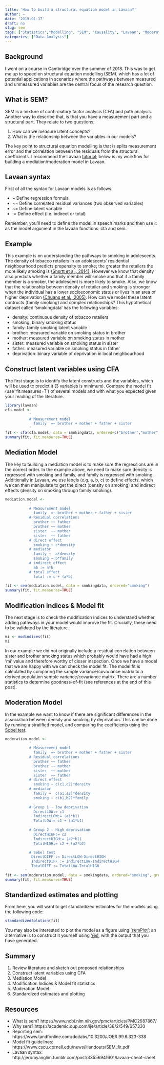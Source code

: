 ```yaml
---
title: 'How to build a structural equation model in Lavaan?'
author: ~
date: '2019-01-17'
draft: no
slug: sem
tags: ["Statistics","Modelling", "SEM", "Causality", "Lavaan", "Moderation", "Mediation", "R"]
categories: ["Data Analysis"]
---
```


## Background
I went on a course in Cambridge over the summer of 2018. This was to get me up to speed on structural equation modelling (SEM), which has a lot of potential applications in scenarios where the pathways between measured and unmeasured variables are the central focus of the research question. 

## What is SEM?
SEM is a mixture of confirmatory factor analysis (CFA) and path analysis. Another way to describe that, is that you have a measurement part and a structural part. They relate to two questions: 

1. How can we measure latent concepts?
2. What is the relationship between the variables in our models?

The key point to structural equation modelling is that is splits measurement error and the correlation between the residuals from the structural coefficients. I recommend the Lavaan [tutorial](http://lavaan.ugent.be/tutorial/est.html); below is my workflow for building a mediation/moderation model in Lavaan.  

## Lavaan syntax

First of all the syntax for Lavaan models is as follows:

* ~  Define regression formula
* ~~ Define correlated residual variances (two observed variables)
* ~= Define latent variable
* := Define effect (i.e. indirect or total)

Remember, you'll need to define the model in speech marks and then use it as the model argument in the lavaan functions: cfa and sem. 

## Example
This example is on understanding the pathways to smoking in adolescents. The density of tobacco retailers in an adolescents' residential neighbourhood predicts propensity to smoke; the greater the retailers the more likely smoking is [(Shortt et al., 2014)](https://tobaccocontrol.bmj.com/content/25/1/75.info). However we know that density also predicts whether a family member will smoke and that if a family member is a smoker, the adolescent is more likely to smoke. Also, we know that the relationship between density of retailer and smoking is stronger when the individual has a lower socioeconomic status or lives in an area of higher deprivation [(Chuang et al., 2005)](https://www.ncbi.nlm.nih.gov/pubmed/15965140). How can we model these latent contructs (family smoking) and complex relationships? This hypothetical dataset called 'smokingdata' has the following variables:

* density: continuous density of tobacco retailers
* smoking: binary smoking status
* family: family smoking latent variable
* brother: measured variable on smoking status in brother
* mother: measured variable on smoking status in mother
* sister: measured variable on smoking status in sister
* father: measured variable on smoking status in father
* deprivation: binary variable of deprivation in local neighbourhood

## Construct latent variables using CFA
The first stage is to identify the latent constructs and the variables, which will be used to predict it (3 variables is minimum). Compare the model fit (use 'fit.measures=T') of several models and with what you expected given your reading of the literature. 

```r
library(lavaan)
cfa.model <- 
           ' 
           # Measurement model
             family  =~ brother + mother + father + sister
           '
fit <- cfa(cfa.model, data = smokingdata, ordered=c("brother","mother","father","sister"))
summary(fit, fit.measures=TRUE)
```

## Mediation Model 
The key to building a mediation model is to make sure the regressions are in the correct order. In the example above, we need to make sure density is regressed with smoking and family, and family is regressed with smoking. Additionally in Lavaan, we use labels (e.g. a, b, c) to define effects, which we can then manipulate to get the direct (density on smoking) and indirect effects (density on smoking through family smoking).

```r
mediation.model <- 
           ' 
           # Measurement model
             family  =~ brother + mother + father + sister
           # Residual correlations
             brother ~~ father
             brother ~~ mother
             sister  ~~ mother
             sister  ~~ father
           # direct effect
             smoking ~ c*density
           # mediator
             family ~  a*density
             smoking ~ b*family
           # indirect effect 
             ab := a*b
           # total effect
             total := c + (a*b)
         '
fit <- sem(mediation.model, data = smokingdata, ordered="smoking")
summary(fit, fit.measures=TRUE)
```

## Modification indices & Model fit
The next stage is to check the modification indices to understand whether adding pathways in your model would improve the fit.  Crucially, these need to be validated by the literature. 

```r
mi <- modindices(fit)
mi
```

In our example we did not originally include a residual correlation between sister and brother smoking status which probably would have had a high 'mi' value and therefore worthy of closer inspection.  Once we have a model that we are happy with we can check the model fit. The model fit is calculated by comparing the sample variance/covariance matrix to a derived population sample variance/covariance matrix. There are a number statistics to determine goodness-of-fit (see references at the end of this post). 

## Moderation Model
In the example we want to know if there are significant differences in the association between density and smoking by deprivation. This can be done by running a stratified model, and comparing the coefficients using the [Sobel test](https://en.wikipedia.org/wiki/Sobel_test). 

```r
moderation.model <- 
           ' 
           # Measurement model
             family  =~ brother + mother + father + sister
           # Residual correlations
             brother ~~ father
             brother ~~ mother
             sister  ~~ mother
             sister  ~~ father
           # direct effect
             smoking ~ c(c1,c2)*density
           # mediator
             family ~  c(a1,a2)*density
             smoking ~ c(b1,b2)*family
          
           # Group 1 - low deprivation
             DirectLOW:= c1
             IndirectLOW:= (a1*b1)
             TotalLOW:= c1 + (a1*b1)
            
           # Group 2 - High deprivation 
             DirectHIGH:= c2
             IndirectHIGH:= (a2*b2)
             TotalHIGH:= c2 + (a2*b2)

           # Sobel test
            DirectDIFF := DirectLOW-DirectHIGH
            IndirectDIFF := IndirectLOW-IndirectHIGH
            TotalDIFF := TotalLOW-TotalHIGH
         '
fit <- sem(moderation.model, data = smokingdata, ordered="smoking", group="deprivation")
summary(fit, fit.measures=TRUE)
```

## Standardized estimates and plotting
From here, you will want to get standardized estimates for the models using the following code:

```r
standardizedSolution(fit)
```

You may also be interested to plot the model as a figure using ['semPlot'](http://sachaepskamp.com/semPlot/examples); an alternative is to construct it yourself using [Yed](https://www.yworks.com/products/yed), with the output that you have generated. 

## Summary 
1. Review literature and sketch out proposed relationships
2. Construct latent variables using CFA
3. Mediation Model
4. Modification Indices & Model fit statistics
5. Moderation Model
6. Standardized estimates and plotting

## Resources

* What is sem? https://www.ncbi.nlm.nih.gov/pmc/articles/PMC2987867/
* Why sem? https://academic.oup.com/ije/article/38/2/549/657330
* Reporting sem: https://www.tandfonline.com/doi/abs/10.3200/JOER.99.6.323-338 
* Model fit guidelines: https://www.cscu.cornell.edu/news/Handouts/SEM_fit.pdf
* Lavaan syntax: http://jeromyanglim.tumblr.com/post/33556941601/lavaan-cheat-sheet

